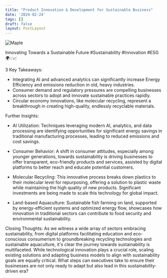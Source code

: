 ```yaml
---
title: "Product Innovation & Development for Sustainable Business"
date: '2024-02-24'
tags: []
draft: false
layout: PostLayout
---
```


<div className="flex justify-center">
  <div className="my-1 w-full px-2 xl:my-1 xl:w-1/2 xl:px-2">
    <img src="https://img.youtube.com/vi/nCV9MDHZL34/0.jpg" alt="Maple" className="mx-auto h-58 w-auto" />
  </div>
</div>

Innovating Towards a Sustainable Future #Sustainability #Innovation #ESG 🌍💡📈

3 Key Takeaways:
- Integrating AI and advanced analytics can significantly increase Energy Efficiency and emissions reduction in old, heavy industries.
- Consumer demand and regulatory pressures are compelling businesses across sectors to adopt and innovate sustainable practices rapidly.
- Circular economy innovations, like molecular recycling, represent a breakthrough in creating high-quality, endlessly recyclable materials.

Further Insights:

- AI Utilization: Techniques leveraging modern AI, analytics, and data processing are identifying opportunities for significant energy savings in traditional manufacturing processes, leading to reduced emissions and cost savings.

- Consumer Behavior: A shift in consumer attitudes, especially among younger generations, towards sustainability is driving businesses to offer transparent, eco-friendly products and services, assisted by digital platforms to better reach and educate potential customers.

- Molecular Recycling: This innovative process breaks down plastics to their molecular level for repurposing, offering a solution to plastic waste while maintaining the high quality of new products. Significant investments are being made to scale this technology for global impact.

- Land-based Aquaculture: Sustainable fish farming on land, supported by energy-efficient systems and optimized energy flow, showcases how innovation in traditional sectors can contribute to food security and environmental sustainability.

Closing Thoughts:
As we witness a wide array of sectors embracing sustainability, from digital platforms facilitating education and eco-conscious consumerism to groundbreaking recycling technologies and sustainable aquaculture, it's clear the journey towards sustainability is multifaceted. While technological innovation plays a crucial role, scaling existing solutions and adapting business models to align with sustainability goals are equally critical. What steps can executives take to ensure their businesses are not only ready to adapt but also lead in this sustainability-driven era?
